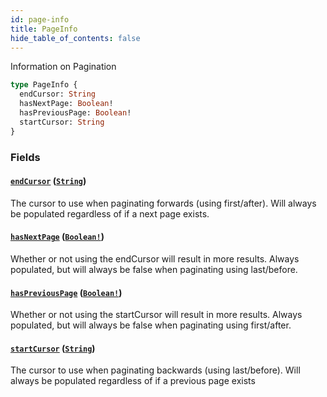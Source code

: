 ```yaml
---
id: page-info
title: PageInfo
hide_table_of_contents: false
---
```



Information on Pagination

```graphql
type PageInfo {
  endCursor: String
  hasNextPage: Boolean!
  hasPreviousPage: Boolean!
  startCursor: String
}
```


### Fields

#### [`endCursor`](#) ([`String`](/developers/supplier-apis/supply-api/graphql/reference/scalars/string))

The cursor to use when paginating forwards (using first/after). Will always be
populated regardless of if a next page exists.


#### [`hasNextPage`](#) ([`Boolean!`](/developers/supplier-apis/supply-api/graphql/reference/scalars/boolean))

Whether or not using the endCursor will result in more results. Always
populated, but will always be false when paginating using last/before.


#### [`hasPreviousPage`](#) ([`Boolean!`](/developers/supplier-apis/supply-api/graphql/reference/scalars/boolean))

Whether or not using the startCursor will result in more results. Always
populated, but will always be false when paginating using first/after.


#### [`startCursor`](#) ([`String`](/developers/supplier-apis/supply-api/graphql/reference/scalars/string))

The cursor to use when paginating backwards (using last/before). Will always
be populated regardless of if a previous page exists




